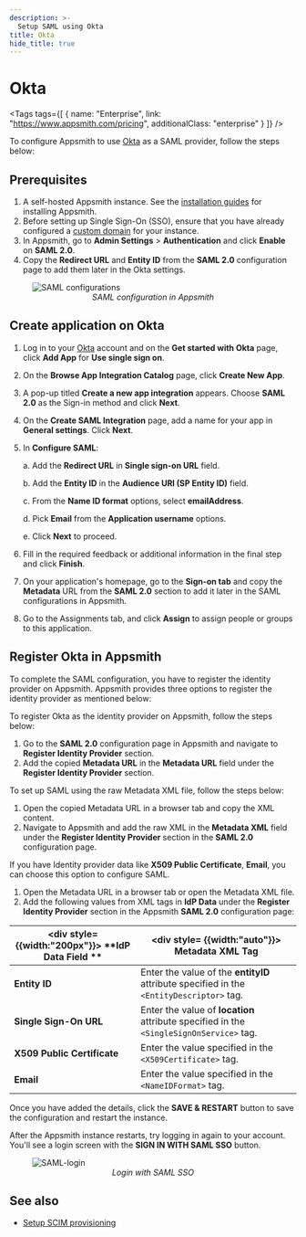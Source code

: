 ```yaml
---
description: >-
  Setup SAML using Okta
title: Okta
hide_title: true
---
```


<div className="tag-wrapper">
 <h1>Okta</h1>

<Tags
tags={[
{ name: "Enterprise", link: "https://www.appsmith.com/pricing", additionalClass: "enterprise" }
]}
/>

</div>



To configure Appsmith to use [Okta](https://www.okta.com/) as a SAML provider, follow the steps below:

## Prerequisites

1. A self-hosted Appsmith instance. See the [installation guides](/getting-started/setup/installation-guides) for installing Appsmith.
2. Before setting up Single Sign-On (SSO), ensure that you have already configured a [custom domain](/getting-started/setup/instance-configuration/custom-domain) for your instance.
3. In Appsmith, go to **Admin Settings** > **Authentication** and click **Enable** on  **SAML 2.0**.
4. Copy the **Redirect URL** and **Entity ID** from the **SAML 2.0** configuration page to add them later in the Okta settings. 

<figure>
  <img src="/img/SAML-config_appsmith.png" style= {{width:"600px", height:"auto"}} alt="SAML configurations"/>
  <figcaption align = "center"><i>SAML configuration in Appsmith</i></figcaption>
</figure>

## Create application on Okta

1. Log in to your [Okta](https://www.okta.com/) account and on the **Get started with Okta** page, click **Add App** for **Use single sign on**.
2. On the **Browse App Integration Catalog** page, click **Create New App**. 
3. A pop-up titled **Create a new app integration** appears. Choose **SAML 2.0** as the Sign-in method and click **Next**.
4. On the **Create SAML Integration** page, add a name for your app in **General settings**. Click **Next**.
5. In **Configure SAML**:

    a. Add the **Redirect URL** in **Single sign-on URL** field.

    b. Add the **Entity ID** in the **Audience URI (SP Entity ID)** field.

    c. From the **Name ID format** options, select **emailAddress**.

    d. Pick **Email** from the **Application username** options. 

    e. Click **Next** to proceed.

6. Fill in the required feedback or additional information in the final step and click **Finish**.
7. On your application's homepage, go to the **Sign-on tab** and copy the **Metadata** URL from the **SAML 2.0** section to add it later in the SAML configurations in Appsmith.
8. Go to the Assignments tab, and click **Assign** to assign people or groups to this application.

## Register Okta in Appsmith

To complete the SAML configuration, you have to register the identity provider on Appsmith. Appsmith provides three options to register the identity provider as mentioned below:

<Tabs queryString="okta-saml">
<TabItem label="Metadata URL (recommended)" value="okta-metadataurl">

To register Okta as the identity provider on Appsmith, follow the steps below:
1. Go to the **SAML 2.0** configuration page in Appsmith and navigate to **Register Identity Provider** section.
2. Add the copied **Metadata URL** in the **Metadata URL** field under the **Register Identity Provider** section.

</TabItem>

<TabItem label="Metadata XML" value="okta-metdataxml">

To set up SAML using the raw Metadata XML file, follow the steps below:
1. Open the copied Metadata URL in a browser tab and copy the XML content.
2. Navigate to Appsmith and add the raw XML in the **Metadata XML** field under the **Register Identity Provider** section in the **SAML 2.0** configuration page.

</TabItem>
<TabItem label="IdP Data" value="okta-idpdata">

If you have Identity provider data like **X509 Public Certificate**, **Email**, you can choose this option to configure SAML.

1. Open the Metadata URL in a browser tab or open the Metadata XML file.
2. Add the following values from XML tags in **IdP Data** under the **Register Identity Provider** section in the Appsmith **SAML 2.0** configuration page: 

| <div style= {{width:"200px"}}> **IdP Data Field ** </div>  | <div style= {{width:"auto"}}> **Metadata XML Tag**  </div>                                                                      |
| ------------------- | ------------------------------------------------------------------------------------------ |
| **Entity ID**               | Enter the value of the **entityID** attribute specified in the `<EntityDescriptor>` tag.                 |
| **Single Sign-On URL**      | Enter the value of **location** attribute specified in the `<SingleSignOnService>` tag. |
| **X509 Public Certificate** | Enter the value specified in the `<X509Certificate>` tag. |
| **Email**                   | Enter the value specified in the `<NameIDFormat>` tag. |

</TabItem>
</Tabs>

Once you have added the details, click the **SAVE & RESTART** button to save the configuration and restart the instance. 

After the Appsmith instance restarts, try logging in again to your account. You'll see a login screen with the **SIGN IN WITH SAML SSO** button.

<figure>
  <img src="/img/Appsmith-Login-Screen-Shows-SAML.png" style= {{width:"400px", height:"auto"}} alt="SAML-login"/>
  <figcaption align = "center"><i>Login with SAML SSO </i></figcaption>
</figure>

## See also
- [Setup SCIM provisioning](/advanced-concepts/user-provisioning-group-sync#enable-scim-provisioning-on-appsmith)